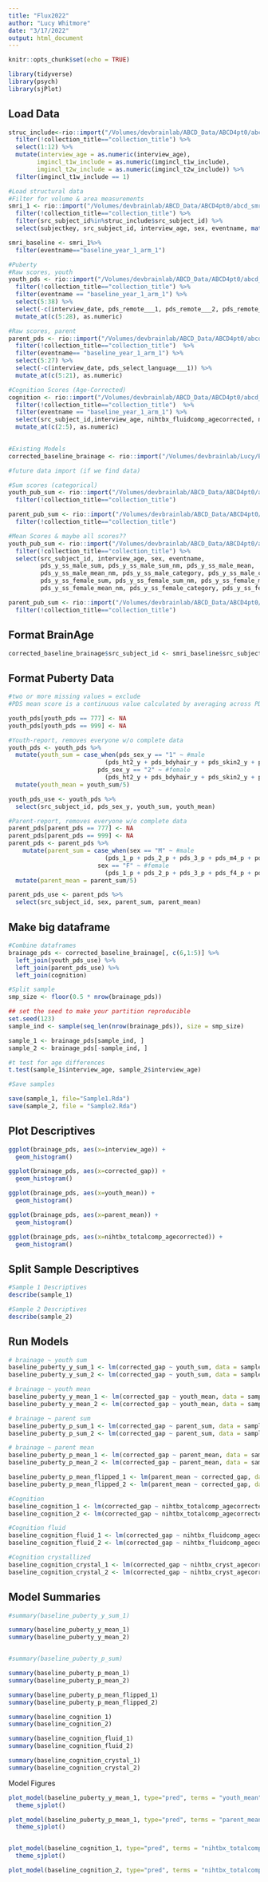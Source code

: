 ```yaml
---
title: "Flux2022"
author: "Lucy Whitmore"
date: "3/17/2022"
output: html_document
---
```


```r
knitr::opts_chunk$set(echo = TRUE)

library(tidyverse)
library(psych)
library(sjPlot)
```

## Load Data
```r
struc_include<-rio::import("/Volumes/devbrainlab/ABCD_Data/ABCD4pt0/abcd_imgincl01.txt") %>%
  filter(!collection_title=="collection_title") %>% 
  select(1:12) %>% 
  mutate(interview_age = as.numeric(interview_age),
        imgincl_t1w_include = as.numeric(imgincl_t1w_include),
        imgincl_t2w_include = as.numeric(imgincl_t2w_include)) %>% 
  filter(imgincl_t1w_include == 1)

#Load structural data
#Filter for volume & area measurements
smri_1 <- rio::import("/Volumes/devbrainlab/ABCD_Data/ABCD4pt0/abcd_smrip10201.txt") %>%
  filter(!collection_title=="collection_title") %>% 
  filter(src_subject_id%in%struc_include$src_subject_id) %>% 
  select(subjectkey, src_subject_id, interview_age, sex, eventname, matches("vol|area")) 

smri_baseline <- smri_1%>% 
  filter(eventname=="baseline_year_1_arm_1")

```

```r
#Puberty
#Raw scores, youth
youth_pds <- rio::import("/Volumes/devbrainlab/ABCD_Data/ABCD4pt0/abcd_ypdms01.txt") %>%
  filter(!collection_title=="collection_title") %>% 
  filter(eventname == "baseline_year_1_arm_1") %>% 
  select(5:38) %>% 
  select(-c(interview_date, pds_remote___1, pds_remote___2, pds_remote___3, pds_remote___4, pds_device)) %>% 
  mutate_at(c(5:28), as.numeric)

#Raw scores, parent
parent_pds <- rio::import("/Volumes/devbrainlab/ABCD_Data/ABCD4pt0/abcd_ppdms01.txt") %>%
  filter(!collection_title=="collection_title")  %>% 
  filter(eventname== "baseline_year_1_arm_1") %>% 
  select(5:27) %>% 
  select(-c(interview_date, pds_select_language___1)) %>% 
  mutate_at(c(5:21), as.numeric)

#Cognition Scores (Age-Corrected)
cognition <- rio::import("/Volumes/devbrainlab/ABCD_Data/ABCD4pt0/abcd_tbss01.txt") %>%
  filter(!collection_title=="collection_title")  %>% 
  filter(eventname == "baseline_year_1_arm_1") %>% 
  select(src_subject_id,interview_age, nihtbx_fluidcomp_agecorrected, nihtbx_cryst_agecorrected, nihtbx_totalcomp_agecorrected) %>% 
  mutate_at(c(2:5), as.numeric)

	
#Existing Models
corrected_baseline_brainage <- rio::import("/Volumes/devbrainlab/Lucy/BrainAGE/FYP/BaselineBrainAgeCorrected.Rda")
```

```r
#future data import (if we find data)

#Sum scores (categorical)
youth_pub_sum <- rio::import("/Volumes/devbrainlab/ABCD_Data/ABCD4pt0/abcd_ssphy01.txt") %>%
  filter(!collection_title=="collection_title")

parent_pub_sum <- rio::import("/Volumes/devbrainlab/ABCD_Data/ABCD4pt0/abcd_ssphp01.txt") %>%
  filter(!collection_title=="collection_title")

#Mean Scores & maybe all scores??
youth_pub_sum <- rio::import("/Volumes/devbrainlab/ABCD_Data/ABCD4pt0/abcd_mhy01.txt") %>%
  filter(!collection_title=="collection_title") %>% 
  select(src_subject_id, interview_age, sex, eventname,
         pds_y_ss_male_sum, pds_y_ss_male_sum_nm, pds_y_ss_male_mean, 
         pds_y_ss_male_mean_nm, pds_y_ss_male_category, pds_y_ss_male_cat_nm, 
         pds_y_ss_female_sum, pds_y_ss_female_sum_nm, pds_y_ss_female_mean, 
         pds_y_ss_female_mean_nm, pds_y_ss_female_category, pds_y_ss_female_cat_nm)

parent_pub_sum <- rio::import("/Volumes/devbrainlab/ABCD_Data/ABCD4pt0/abcd_mhp01.txt") %>%
  filter(!collection_title=="collection_title")

```

## Format BrainAge
```r
corrected_baseline_brainage$src_subject_id <- smri_baseline$src_subject_id
```
## Format Puberty Data 
```r
#two or more missing values = exclude
#PDS mean score is a continuous value calculated by averaging across PDS items following Herting et al. (2021). Items on the PDS were considered missing if participants answered, “I don’t know” or “refuse to answer”, if the response was left blank, or if the response value was outside of the expected range (1 to 4). Participants with two or more missing answers were excluded from the PDS score calculation (following recommendations from (Herting et al., 2021)

youth_pds[youth_pds == 777] <- NA
youth_pds[youth_pds == 999] <- NA

#Youth-report, removes everyone w/o complete data
youth_pds <- youth_pds %>% 
  mutate(youth_sum = case_when(pds_sex_y == "1" ~ #male
                           (pds_ht2_y + pds_bdyhair_y + pds_skin2_y + pds_m4_y + pds_m5_y),  
                         pds_sex_y == "2" ~ #female
                           (pds_ht2_y + pds_bdyhair_y + pds_skin2_y + pds_f4_2_y + pds_f5_y))) %>% 
  mutate(youth_mean = youth_sum/5) 

youth_pds_use <- youth_pds %>% 
  select(src_subject_id, pds_sex_y, youth_sum, youth_mean)

#Parent-report, removes everyone w/o complete data
parent_pds[parent_pds == 777] <- NA
parent_pds[parent_pds == 999] <- NA
parent_pds <- parent_pds %>% 
    mutate(parent_sum = case_when(sex == "M" ~ #male
                           (pds_1_p + pds_2_p + pds_3_p + pds_m4_p + pds_m5_p),  
                         sex == "F" ~ #female
                           (pds_1_p + pds_2_p + pds_3_p + pds_f4_p + pds_f5b_p))) %>% 
  mutate(parent_mean = parent_sum/5)

parent_pds_use <- parent_pds %>% 
  select(src_subject_id, sex, parent_sum, parent_mean)
```

## Make big dataframe
```r
#Combine dataframes
brainage_pds <- corrected_baseline_brainage[, c(6,1:5)] %>% 
  left_join(youth_pds_use) %>% 
  left_join(parent_pds_use) %>% 
  left_join(cognition)

#Split sample
smp_size <- floor(0.5 * nrow(brainage_pds))

## set the seed to make your partition reproducible
set.seed(123)
sample_ind <- sample(seq_len(nrow(brainage_pds)), size = smp_size)

sample_1 <- brainage_pds[sample_ind, ]
sample_2 <- brainage_pds[-sample_ind, ]

#t test for age differences
t.test(sample_1$interview_age, sample_2$interview_age)

#Save samples

save(sample_1, file="Sample1.Rda")
save(sample_2, file = "Sample2.Rda")

```

## Plot Descriptives
```r
ggplot(brainage_pds, aes(x=interview_age)) + 
  geom_histogram()

ggplot(brainage_pds, aes(x=corrected_gap)) + 
  geom_histogram()

ggplot(brainage_pds, aes(x=youth_mean)) + 
  geom_histogram()

ggplot(brainage_pds, aes(x=parent_mean)) + 
  geom_histogram()

ggplot(brainage_pds, aes(x=nihtbx_totalcomp_agecorrected)) + 
  geom_histogram()


```


## Split Sample Descriptives
```r
#Sample 1 Descriptives
describe(sample_1)

#Sample 2 Descriptives
describe(sample_2)

```

## Run Models
```r
# brainage ~ youth sum
baseline_puberty_y_sum_1 <- lm(corrected_gap ~ youth_sum, data = sample_1)
baseline_puberty_y_sum_2 <- lm(corrected_gap ~ youth_sum, data = sample_2)

# brainage ~ youth mean
baseline_puberty_y_mean_1 <- lm(corrected_gap ~ youth_mean, data = sample_1)
baseline_puberty_y_mean_2 <- lm(corrected_gap ~ youth_mean, data = sample_2)

# brainage ~ parent sum
baseline_puberty_p_sum_1 <- lm(corrected_gap ~ parent_sum, data = sample_1)
baseline_puberty_p_sum_2 <- lm(corrected_gap ~ parent_sum, data = sample_2)

# brainage ~ parent mean
baseline_puberty_p_mean_1 <- lm(corrected_gap ~ parent_mean, data = sample_1)
baseline_puberty_p_mean_2 <- lm(corrected_gap ~ parent_mean, data = sample_2)

baseline_puberty_p_mean_flipped_1 <- lm(parent_mean ~ corrected_gap, data = sample_1)
baseline_puberty_p_mean_flipped_2 <- lm(parent_mean ~ corrected_gap, data = sample_2)

#Cognition
baseline_cognition_1 <- lm(corrected_gap ~ nihtbx_totalcomp_agecorrected, data=sample_1)
baseline_cognition_2 <- lm(corrected_gap ~ nihtbx_totalcomp_agecorrected, data=sample_2)

#Cognition fluid
baseline_cognition_fluid_1 <- lm(corrected_gap ~ nihtbx_fluidcomp_agecorrected, data=sample_1)
baseline_cognition_fluid_2 <- lm(corrected_gap ~ nihtbx_fluidcomp_agecorrected, data=sample_2)

#Cognition crystallized
baseline_cognition_crystal_1 <- lm(corrected_gap ~ nihtbx_cryst_agecorrected, data=sample_1)
baseline_cognition_crystal_2 <- lm(corrected_gap ~ nihtbx_cryst_agecorrected, data=sample_2)
```

## Model Summaries
```r
#summary(baseline_puberty_y_sum_1)

summary(baseline_puberty_y_mean_1)
summary(baseline_puberty_y_mean_2)


#summary(baseline_puberty_p_sum)

summary(baseline_puberty_p_mean_1)
summary(baseline_puberty_p_mean_2)

summary(baseline_puberty_p_mean_flipped_1)
summary(baseline_puberty_p_mean_flipped_2)

summary(baseline_cognition_1)
summary(baseline_cognition_2)

summary(baseline_cognition_fluid_1)
summary(baseline_cognition_fluid_2)

summary(baseline_cognition_crystal_1)
summary(baseline_cognition_crystal_2)

```

Model Figures
```r
plot_model(baseline_puberty_y_mean_1, type="pred", terms = "youth_mean", colors = "#67322e", title = "Predicted Gap") +
  theme_sjplot()

plot_model(baseline_puberty_p_mean_1, type="pred", terms = "parent_mean", title = "Predicted Gap") +
  theme_sjplot()


plot_model(baseline_cognition_1, type="pred", terms = "nihtbx_totalcomp_agecorrected", title = "Predicted Gap")+
  theme_sjplot()

plot_model(baseline_cognition_2, type="pred", terms = "nihtbx_totalcomp_agecorrected")




```






